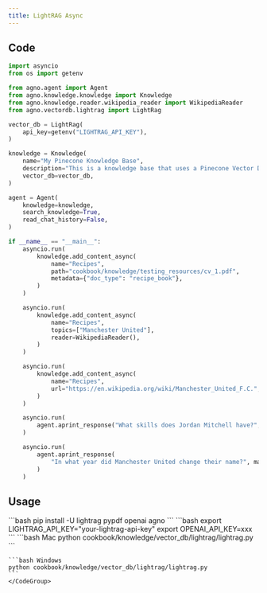 ```yaml
---
title: LightRAG Async
---
```


## Code

```python cookbook/knowledge/vector_db/lightrag/lightrag.py
import asyncio
from os import getenv

from agno.agent import Agent
from agno.knowledge.knowledge import Knowledge
from agno.knowledge.reader.wikipedia_reader import WikipediaReader
from agno.vectordb.lightrag import LightRag

vector_db = LightRag(
    api_key=getenv("LIGHTRAG_API_KEY"),
)

knowledge = Knowledge(
    name="My Pinecone Knowledge Base",
    description="This is a knowledge base that uses a Pinecone Vector DB",
    vector_db=vector_db,
)

agent = Agent(
    knowledge=knowledge,
    search_knowledge=True,
    read_chat_history=False,
)

if __name__ == "__main__":
    asyncio.run(
        knowledge.add_content_async(
            name="Recipes",
            path="cookbook/knowledge/testing_resources/cv_1.pdf",
            metadata={"doc_type": "recipe_book"},
        )
    )

    asyncio.run(
        knowledge.add_content_async(
            name="Recipes",
            topics=["Manchester United"],
            reader=WikipediaReader(),
        )
    )

    asyncio.run(
        knowledge.add_content_async(
            name="Recipes",
            url="https://en.wikipedia.org/wiki/Manchester_United_F.C.",
        )
    )

    asyncio.run(
        agent.aprint_response("What skills does Jordan Mitchell have?", markdown=True)
    )

    asyncio.run(
        agent.aprint_response(
            "In what year did Manchester United change their name?", markdown=True
        )
    )
```

## Usage

<Steps>
  <Snippet file="create-venv-step.mdx" />

  <Step title="Install libraries">
    ```bash
    pip install -U lightrag pypdf openai agno
    ```
  </Step>

  <Step title="Set environment variables">
    ```bash
    export LIGHTRAG_API_KEY="your-lightrag-api-key"
    export OPENAI_API_KEY=xxx
    ```
  </Step>

  <Step title="Run Agent">
    <CodeGroup>
    ```bash Mac
    python cookbook/knowledge/vector_db/lightrag/lightrag.py
    ```

    ```bash Windows
    python cookbook/knowledge/vector_db/lightrag/lightrag.py
    ```
    </CodeGroup>
  </Step>
</Steps>